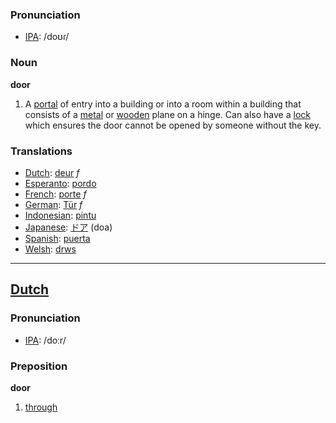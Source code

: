 === Pronunciation ===
*[[w:IPA|IPA]]: /doʊɾ/

=== Noun ===

'''door'''

#A [[portal]] of entry into a building or into a room within a building that consists of a [[metal]] or [[wood]]en plane on a hinge.  Can also have a [[lock]] which ensures the door cannot be opened by someone without the key.

=== Translations ===
*[[Dutch]]: [[deur]] ''f''
*[[Esperanto]]: [[pordo]]
*[[French]]: [[porte]] ''f''
*[[German]]: [[Tür]] ''f''
*[[Indonesian]]: [[pintu]]
*[[Japanese]]: [[ドア]] (doa)
*[[Spanish]]: [[puerta]]
*[[Welsh]]: [[drws]]


----

==[[Dutch]]==

=== Pronunciation ===
*[[w:IPA|IPA]]: /doːr/

=== Preposition ===

'''door'''

# [[through]]